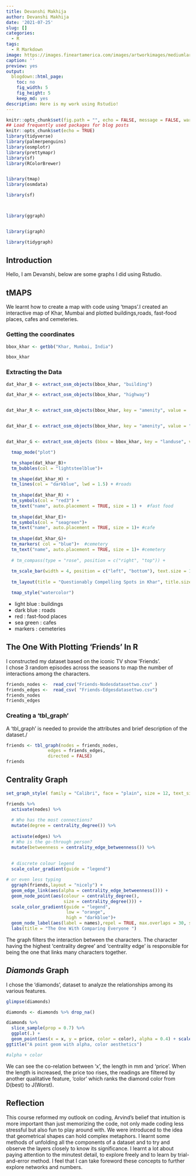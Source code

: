 ```yaml
---
title: Devanshi Makhija
author: Devanshi Makhija
date: '2021-07-25'
slug: []
categories:
  - R
tags:
  - R Markdown
image: https://images.fineartamerica.com/images/artworkimages/mediumlarge/1/2-rome-italy-city-street-map-michael-tompsett.jpg
caption: ''
preview: yes
output:
  blogdown::html_page:
    toc: no
    fig_width: 5
    fig_height: 5
    keep_md: yes
description: Here is my work using Rstudio!
---
```



```r
knitr::opts_chunk$set(fig.path = "", echo = FALSE, message = FALSE, warning = FALSE)
## Load frequently used packages for blog posts
knitr::opts_chunk$set(echo = TRUE)
library(tidyverse)
library(palmerpenguins)
library(osmplotr)
library(prettymapr)
library(sf)
library(RColorBrewer)


library(tmap)
library(osmdata) 

library(sf)



library(ggraph)


library(igraph)

library(tidygraph)
```

## Introduction

Hello, I am Devanshi, below are some graphs I did using Rstudio.\

## tMAPS

We learnt how to create a map with code using 'tmaps'.I created an interactive map of Khar, Mumbai and plotted buildings,roads, fast-food places, cafes and cemeteries.\

### Getting the coordinates

```r
bbox_khar <- getbb("Khar, Mumbai, India")

bbox_khar
```

### Extracting the Data

```r
dat_khar_B <- extract_osm_objects(bbox_khar, "building")

dat_khar_H <- extract_osm_objects(bbox_khar, "highway")


dat_khar_R <- extract_osm_objects(bbox_khar, key = "amenity", value =  "fast_food", return_type = "points")


dat_khar_E <- extract_osm_objects(bbox_khar, key = "amenity", value = "cafe", return_type = "points")


dat_khar_G <- extract_osm_objects (bbox = bbox_khar, key = "landuse", value = "cemetery")
```

```r

  
  tmap_mode("plot")

  tm_shape(dat_khar_B)+
  tm_bubbles(col = "lightsteelblue")+

  tm_shape(dat_khar_H) +
  tm_lines(col = "darkblue", lwd = 1.5) + #roads
  
  tm_shape(dat_khar_R) +
  tm_symbols(col = "red3") + 
  tm_text("name", auto.placement = TRUE, size = 1) +  #fast food
  
  tm_shape(dat_khar_E)+
  tm_symbols(col = "seagreen")+
  tm_text("name", auto.placement = TRUE, size = 1)+ #cafe
  
  tm_shape(dat_khar_G)+
  tm_markers( col = "blue")+  #cemetery
  tm_text("name", auto.placement = TRUE, size = 1)+ #cemetery
  
  # tm_compass(type = "rose", position = c("right", "top")) +
  
  tm_scale_bar(width = 4, position = c("left", "bottom"), text.size = 1) +
  
  tm_layout(title = "Questionably Compelling Spots in Khar", title.size = 4, fontfamily = "Century Gothic", bg.color = "ivory3")

  tmap_style("watercolor")

```

-   light blue : buildings
-   dark blue : roads
-   red : fast-food places
-   sea green : cafes
-   markers : cemeteries

## The One With Plotting 'Friends' In **R**

I constructed my dataset based on the iconic TV show 'Friends'.\
I chose 3 random episodes across the seasons to map the number of interactions among the characters.\

```r

friends_nodes <-  read_csv("Friends-Nodesdatasettwo.csv" )
friends_edges <-  read_csv( "Friends-Edgesdatasettwo.csv")
friends_nodes
friends_edges

```



### Creating a 'tbl_graph'

A 'tbl_graph' is needed to provide the attributes and brief description of the dataset./

```r
friends <- tbl_graph(nodes = friends_nodes, 
                edges = friends_edges, 
                directed = FALSE)
friends
```

## Centrality Graph

```r
set_graph_style( family = "Calibri", face = "plain", size = 12, text_size = 13, text_colour = "darkblue")

friends %>% 
  activate(nodes) %>% 
  
  # Who has the most connections?
  mutate(degree = centrality_degree()) %>% 
  
  activate(edges) %>% 
  # Who is the go-through person?
  mutate(betweenness = centrality_edge_betweenness()) %>%
  
  
  # discrete colour legend
  scale_color_gradient(guide = "legend")

# or even less typing
  ggraph(friends,layout = "nicely") +
  geom_edge_link(aes(alpha = centrality_edge_betweenness())) +
  geom_node_point(aes(colour = centrality_degree(), 
                      size = centrality_degree())) + 
  scale_color_gradient(guide = "legend",
                       low = "orange",
                       high = "darkblue")+
  geom_node_label(aes(label = names),repel = TRUE, max.overlaps = 30, size = 3)+
  labs(title = "The One With Comparing Everyone ")

```

The graph filters the interaction between the characters. The character having the highest 'centrality degree' and 'centrality edge' is responsible for being the one that links many characters together.

## *Diamonds* Graph

I chose the 'diamonds', dataset to analyze the relationships among its various features.

```r
glimpse(diamonds)
```

```r
diamonds <- diamonds %>% drop_na()
```

```r
diamonds %>% 
  slice_sample(prop = 0.7) %>% 
  ggplot(.) +
  geom_point(aes(x = x, y = price, color = color), alpha = 0.4) + scale_color_brewer(palette = "RdYlBu") +
ggtitle("A point geom with alpha, color aesthetics")

#alpha + color

```

We can see the co-relation between 'x', the length in mm and 'price'. When the length is increased, the price too rises, the readings are filtered by another qualitative feature, 'color' which ranks the diamond color from D(best) to J(Worst).

## Reflection

This course reformed my outlook on coding, Arvind's belief that intuition is more important than just memorizing the code, not only made coding less stressful but also fun to play around with. We were introduced to the idea that geometrical shapes can hold complex metaphors. I learnt some methods of unfolding all the components of a dataset and to try and observe the layers closely to know its significance. I learnt a lot about paying attention to the minutest detail, to explore freely and to learn by trial-and-error method. I feel that I can take foreword these concepts to further explore networks and numbers.



